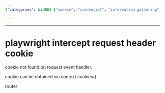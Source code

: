 ```yaml
---
{"categories": &id001 ["cookie", "credential", "information gathering", "playwright", "scraping", "stub", "tips"], "category": "Playwright", "date": "2022-06-19 09:41:38", "description": "This blog post delves into Playwright's handling of request headers and cookies, with a focus on the context.cookies() method as an effective solution for addressing cookie-related challenges.", "tags": *id001, "title": "playwright intercept request header cookie"}

---
```


------

# playwright intercept request header cookie

cookie not found on request event handler. 

cookie can be obtained via context.cookies()

router

